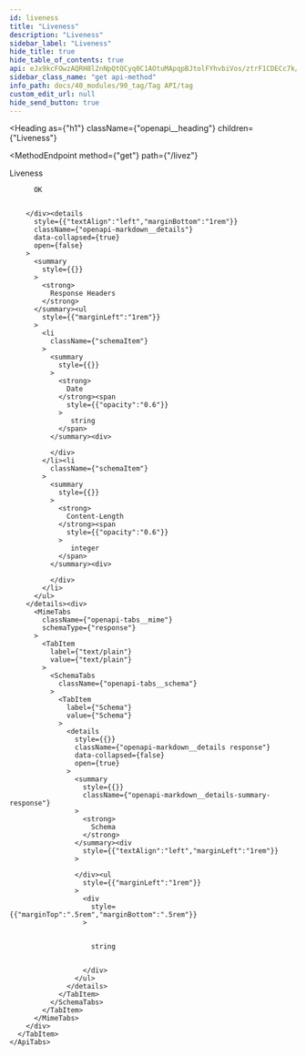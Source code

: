 ```yaml
---
id: liveness
title: "Liveness"
description: "Liveness"
sidebar_label: "Liveness"
hide_title: true
hide_table_of_contents: true
api: eJx9kcFOwzAQRH8l2nNpQtQCyq0C1AOtuMApqpBJtolFYhvbiVos/ztrF1CDECc7k/H4zdqBZY2BooQa92zoLOxmoNEoKQyS7iDPsrDUaCrNleVSQAGPDzCDFlmNOprumMWwmqrFnoWdPSpSwFjNRUNmPLBedUHaSjFL8qtkNTRJnuWLJLsuljfFYpmst0/g/QxupbAo7MUGRWPbP3M5ORrUk+CMDtPp6nQ6mvFgU9UxLv6D82chYug6H2OmhTd8RIHG0IU92lbWpDVo6VOxgAhpR44P+jaoxziV0sGgO/rVWquKNHWORv2ColaS6L0HT6PmYi8jEbexA1koIwSc7r2cZ/MsECppbM9iD8F6nCJNWH/qnbWngMjivnBLOOESQUvBQXDulRl81lQ/yO8D6iPptB2Z5uw14JU7//3ssd8bkgVWVYUqjGJk3fD74t3ZwNb34X0/AbRa0G4=
sidebar_class_name: "get api-method"
info_path: docs/40_modules/90_tag/Tag API/tag
custom_edit_url: null
hide_send_button: true
---
```



<Heading
  as={"h1"}
  className={"openapi__heading"}
  children={"Liveness"}
>
</Heading>

<MethodEndpoint
  method={"get"}
  path={"/livez"}
>
  
</MethodEndpoint>



Liveness

<div>
  <div>
    <ApiTabs
      label={undefined}
      id={undefined}
    >
      <TabItem
        label={"200"}
        value={"200"}
      >
        <div>
          
          
          OK
          
          
        </div><details
          style={{"textAlign":"left","marginBottom":"1rem"}}
          className={"openapi-markdown__details"}
          data-collapsed={true}
          open={false}
        >
          <summary
            style={{}}
          >
            <strong>
              Response Headers
            </strong>
          </summary><ul
            style={{"marginLeft":"1rem"}}
          >
            <li
              className={"schemaItem"}
            >
              <summary
                style={{}}
              >
                <strong>
                  Date
                </strong><span
                  style={{"opacity":"0.6"}}
                >
                   string
                </span>
              </summary><div>
                
              </div>
            </li><li
              className={"schemaItem"}
            >
              <summary
                style={{}}
              >
                <strong>
                  Content-Length
                </strong><span
                  style={{"opacity":"0.6"}}
                >
                   integer
                </span>
              </summary><div>
                
              </div>
            </li>
          </ul>
        </details><div>
          <MimeTabs
            className={"openapi-tabs__mime"}
            schemaType={"response"}
          >
            <TabItem
              label={"text/plain"}
              value={"text/plain"}
            >
              <SchemaTabs
                className={"openapi-tabs__schema"}
              >
                <TabItem
                  label={"Schema"}
                  value={"Schema"}
                >
                  <details
                    style={{}}
                    className={"openapi-markdown__details response"}
                    data-collapsed={false}
                    open={true}
                  >
                    <summary
                      style={{}}
                      className={"openapi-markdown__details-summary-response"}
                    >
                      <strong>
                        Schema
                      </strong>
                    </summary><div
                      style={{"textAlign":"left","marginLeft":"1rem"}}
                    >
                      
                    </div><ul
                      style={{"marginLeft":"1rem"}}
                    >
                      <div
                        style={{"marginTop":".5rem","marginBottom":".5rem"}}
                      >
                        
                        
                        string
                        
                        
                      </div>
                    </ul>
                  </details>
                </TabItem>
              </SchemaTabs>
            </TabItem>
          </MimeTabs>
        </div>
      </TabItem>
    </ApiTabs>
  </div>
</div>
      